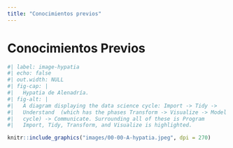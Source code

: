 ```yaml
---
title: "Conocimientos previos"
---
```


# Conocimientos Previos {.unnumbered}

```r
#| label: image-hypatia 
#| echo: false
#| out.width: NULL
#| fig-cap: |
#|   Hypatia de Alenadría.
#| fig-alt: |
#|   A diagram displaying the data science cycle: Import -> Tidy ->
#|   Understand  (which has the phases Transform -> Visualize -> Model in a
#|   cycle) -> Communicate. Surrounding all of these is Program 
#|   Import, Tidy, Transform, and Visualize is highlighted.

knitr::include_graphics("images/00-00-A-hypatia.jpeg", dpi = 270)
```

